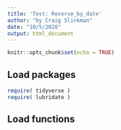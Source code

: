 ```yaml
---
title: 'Test: Reverse_by_date'
author: "by Craig Slinkman"
date: "10/5/2020"
output: html_document
---
```


```r
knitr::opts_chunk$set(echo = TRUE)
```

## Load packages

```r
require( tidyverse )
require( lubridate )
```

## Load functions

```r

```

